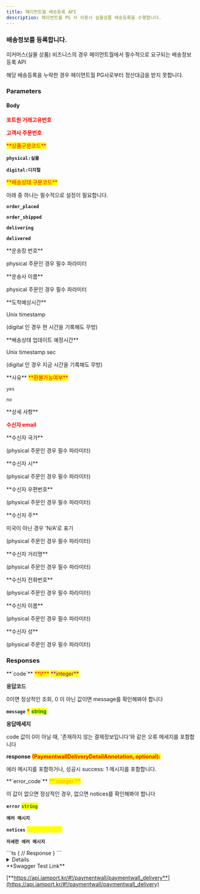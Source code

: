 ```yaml
---
title: 페이먼트월 배송등록 API
description: 페이먼트월 PG 사 이용시 실물상품 배송등록을 수행합니다.
---
```



### 배송정보를 등록합니다.

이커머스(실물 상품) 비즈니스의 경우 페이먼트월에서 필수적으로 요구되는 배송정보 등록 API

<Swagger method="post" path="/paymentwall/delivery" baseUrl="https://api.iamport.kr" summary="실물상품 배송정보를 등록합니다.">
<SwaggerDescription>
해당 배송등록을 누락한 경우 페이먼트월 PG사로부터 정산대금을 받지 못합니다.

</SwaggerDescription>

### Parameters

#### Body

<SwaggerParameter name="imp_uid" type="String" required="true">
<mark style="color:red;">

**포트원 거래고유번호**

</mark>

</SwaggerParameter>
<SwaggerParameter name="merchant_uid" type="String(40)" required="true">
<mark style="color:red;">

**고객사 주문번호**

</mark>

</SwaggerParameter>
<SwaggerParameter name="type" type="String(10)" required="true">
<mark style="color:red;">**상품구분코드**</mark>

**`physical:실물`**

**`digital:디지털`**

</SwaggerParameter>
<SwaggerParameter name="status" type="String(10)" required="true">
<mark style="color:red;">**배송상태 구분코드**</mark>

아래 중 하나는 필수적으로 설정이 필요합니다.

**`order_placed`** 

**`order_shipped`**

**`delivering`**

**`delivered`**

</SwaggerParameter>
<SwaggerParameter name="carrier_tracking_id" type="String(64)">
**운송장 번호**

physical 주문인 경우 필수 파라미터

</SwaggerParameter>
<SwaggerParameter name="carrier_type" type="String(64)">
**운송사 이름**

physical 주문인 경우 필수 파라미터

</SwaggerParameter>
<SwaggerParameter name="estimated_delivery_datetime" type="integer">
**도착예상시간**

Unix timestamp

(digital 인 경우 현 시간을 기록해도 무방)

</SwaggerParameter>
<SwaggerParameter name="estimated_update_datetime" type="integer">
**배송상태 업데이트 예정시간**

Unix timestamp sec

(digital 인 경우 지금 시간을 기록해도 무방)

</SwaggerParameter>
<SwaggerParameter name="reason" type="String(64)">
**사유**

</SwaggerParameter>
<SwaggerParameter name="refundable" type="String" required="true">
<mark style="color:red;">**환불가능여부**</mark>

`yes`

`no`

</SwaggerParameter>
<SwaggerParameter name="details" type="String(400)">
**상세 사항**

</SwaggerParameter>
<SwaggerParameter name="shipping_address_email" type="String(50)" required="true">
<mark style="color:red;">

**수신자 email**

</mark>

</SwaggerParameter>
<SwaggerParameter name="shipping_address_country" type="String(40)">
**수신자 국가**

(physical 주문인 경우 필수 파라미터)

</SwaggerParameter>
<SwaggerParameter name="shipping_address_city" type="String(40)">
**수신자 시**

(physical 주문인 경우 필수 파라미터)

</SwaggerParameter>
<SwaggerParameter name="shipping_address_zip" type="String(40)">
**수신자 우편번호**

(physical 주문인 경우 필수 파라미터)

</SwaggerParameter>
<SwaggerParameter name="shipping_address_state" type="String(40)">
**수신자 주**

미국이 아닌 경우 'N/A'로 표기

(physical 주문인 경우 필수 파라미터)

</SwaggerParameter>
<SwaggerParameter name="shipping_address_street" type="String(40)">
**수신자 거리명**

(physical 주문인 경우 필수 파라미터)

</SwaggerParameter>
<SwaggerParameter name="shipping_address_phone" type="String(40)">
**수신자 전화번호**

(physical 주문인 경우 필수 파라미터)

</SwaggerParameter>
<SwaggerParameter name="shipping_address_firstname" type="String(40)">
**수신자 이름**

(physical 주문인 경우 필수 파라미터)

</SwaggerParameter>
<SwaggerParameter name="shipping_address_lastname" type="String(40)">
**수신자 성**

(physical 주문인 경우 필수 파라미터)

</SwaggerParameter>

### Responses

<SwaggerResponse status="200: OK" description="성공">
<Tabs>
<Tab title="PaymentwallDeliveryAnnotation">
**`code`** <mark style="color:red;">**\***</mark> <mark style="color:purple;">**integer**</mark>

**응답코드**

0이면 정상적인 조회, 0 이 아닌 값이면 message를 확인해봐야 합니다

**`message`** <mark style="color:red;">**\***</mark> <mark style="color:green;">**string**</mark>

**응답메세지**

code 값이 0이 아닐 때, '존재하지 않는 결제정보입니다'와 같은 오류 메세지를 포함합니다

**response** <mark style="color:red;">**(PaymentwallDeliveryDetailAnnotation, optional):**</mark>

에러 메시지를 포함하거나, 성공시 success: 1 메시지를 포함합니다.

</Tab>
</Tabs>

<Tabs>
<Tab title="PaymentwallDeliveryDetailAnnotation">
**`error_code`** <mark style="color:orange;">**`integer`**</mark>

이 값이 없으면 정상적인 경우, 없으면 notices를 확인해봐야 합니다

**`error`** <mark style="color:green;">**`string`**</mark>

**`에러 메시지`**

**`notices`** <mark style="color:yellow;background-color:yellow;">**`Array[string]`**</mark>

**`자세한 에러 메시지`**

</Tab>
</Tabs>

</SwaggerResponse>

<SwaggerResponse status="401: Unauthorized" description="인증 Token이 전달되지 않았거나 유효하지 않은 경우">
```ts
{
    // Response
}
```

</SwaggerResponse>

</Swagger>

<Details>
<p slot="summary">Response Model Schema</p>

```json
{
  "code": 0,
  "message": "string",
  "response": {
    "error_code": 0,
    "error": "string",
    "notices": ["string"]
  }
}
```

</Details>

<Hint style="success">
**Swagger Test Link**

[**https://api.iamport.kr/#!/paymentwall/paymentwall_delivery**](https://api.iamport.kr/#!/paymentwall/paymentwall_delivery)

</Hint>
